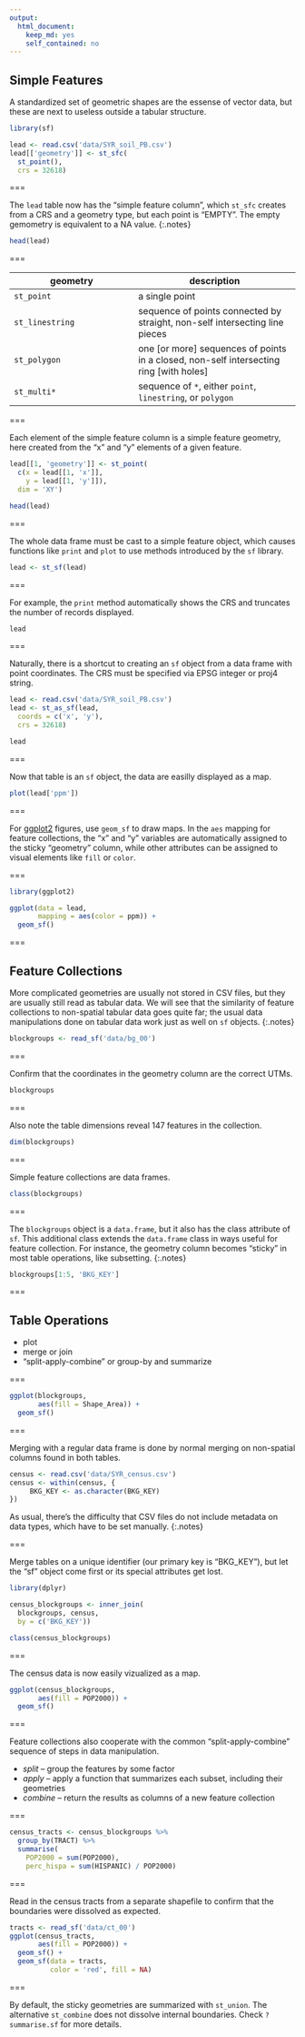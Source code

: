 ```yaml
---
output: 
  html_document: 
    keep_md: yes
    self_contained: no
---
```


## Simple Features

A standardized set of geometric shapes are the essense of vector data, but these are next to useless outside a tabular structure.

```r
library(sf)

lead <- read.csv('data/SYR_soil_PB.csv')
lead[['geometry']] <- st_sfc(
  st_point(),
  crs = 32618)
```

===

The `lead` table now has the "simple feature column", which `st_sfc` creates from a CRS and a geometry type, but each point is "EMPTY". The empty gemometry is equivalent to a NA value.
{:.notes}

```r
head(lead)
```

===

| geometry | description |
|----------+-------------|
| `st_point` | a single point |
| `st_linestring` | sequence of points connected by straight, non-self intersecting line pieces |
| `st_polygon` | one [or more] sequences of points in a closed, non-self intersecting ring [with holes] |
| `st_multi*` | sequence of `*`, either `point`, `linestring`, or `polygon` |

===

Each element of the simple feature column is a simple feature geometry, here
created from the "x" and "y" elements of a given feature.

```r
lead[[1, 'geometry']] <- st_point(
  c(x = lead[[1, 'x']],
    y = lead[[1, 'y']]),
  dim = 'XY')
```

```r
head(lead)
```

===

The whole data frame must be cast to a simple feature object, which causes
functions like `print` and `plot` to use methods introduced by the `sf` library.

```r
lead <- st_sf(lead)
```

===

For example, the `print` method automatically shows the CRS and truncates the
number of records displayed.

```r
lead
```

===

Naturally, there is a shortcut to creating an `sf` object from a data frame with
point coordinates. The CRS must be specified via EPSG integer or proj4 string.

```r
lead <- read.csv('data/SYR_soil_PB.csv')
lead <- st_as_sf(lead,
  coords = c('x', 'y'),
  crs = 32618)
```

```r
lead
```

===

Now that table is an `sf` object, the data are easilly displayed as a map.

```r
plot(lead['ppm'])
```

===

For [ggplot2]({:.rlib}) figures, use `geom_sf` to draw maps. In the `aes` mapping for feature collections, the "x" and "y" variables are automatically assigned to the sticky "geometry" column, while other attributes can be assigned to visual elements like `fill` or `color`.

===

```r
library(ggplot2)

ggplot(data = lead,
       mapping = aes(color = ppm)) +
  geom_sf()
```

===

## Feature Collections

More complicated geometries are usually not stored in CSV files, but they are
usually still read as tabular data. We will see that the similarity of feature
collections to non-spatial tabular data goes quite far; the usual data
manipulations done on tabular data work just as well on `sf` objects.
{:.notes}

```r
blockgroups <- read_sf('data/bg_00')
```

===

Confirm that the coordinates in the geometry column are the correct UTMs.

```r
blockgroups
```

===

Also note the table dimensions reveal 147 features in the collection.

```r
dim(blockgroups)
```

===

Simple feature collections are data frames.

```r
class(blockgroups)
```

===

The `blockgroups` object is a `data.frame`, but it also has the class attribute
of `sf`. This additional class extends the `data.frame` class in ways useful for
feature collection. For instance, the geometry column becomes "sticky" in most
table operations, like subsetting.
{:.notes}

```r
blockgroups[1:5, 'BKG_KEY']
```

===

## Table Operations

- plot
- merge or join
- "split-apply-combine" or group-by and summarize

===

```r
ggplot(blockgroups,
       aes(fill = Shape_Area)) +
  geom_sf()
```

===

Merging with a regular data frame is done by normal merging on non-spatial
columns found in both tables.

```r
census <- read.csv('data/SYR_census.csv')
census <- within(census, {
     BKG_KEY <- as.character(BKG_KEY)
})
```

As usual, there's the difficulty that CSV files do not include metadata on data
types, which have to be set manually.
{:.notes}

===

Merge tables on a unique identifier (our primary key is "BKG_KEY"), but let the
"sf" object come first or its special attributes get lost.

```r
library(dplyr)

census_blockgroups <- inner_join(
  blockgroups, census,
  by = c('BKG_KEY'))
```

```r
class(census_blockgroups)
```

===

The census data is now easily vizualized as a map.

```r
ggplot(census_blockgroups,
       aes(fill = POP2000)) +
  geom_sf()
```

===

Feature collections also cooperate with the common "split-apply-combine" sequence of steps in data manipulation.

- *split* -- group the features by some factor
- *apply* -- apply a function that summarizes each subset, including their geometries
- *combine* -- return the results as columns of a new feature collection

===

```r
census_tracts <- census_blockgroups %>%
  group_by(TRACT) %>%
  summarise(
    POP2000 = sum(POP2000),
    perc_hispa = sum(HISPANIC) / POP2000)
```

===

Read in the census tracts from a separate shapefile to confirm that the
boundaries were dissolved as expected.

```r
tracts <- read_sf('data/ct_00')
ggplot(census_tracts,
       aes(fill = POP2000)) +
  geom_sf() +
  geom_sf(data = tracts,
          color = 'red', fill = NA)
```

===

By default, the sticky geometries are summarized with `st_union`. The
alternative `st_combine` does not dissolve internal boundaries. Check
`?summarise.sf` for more details.
